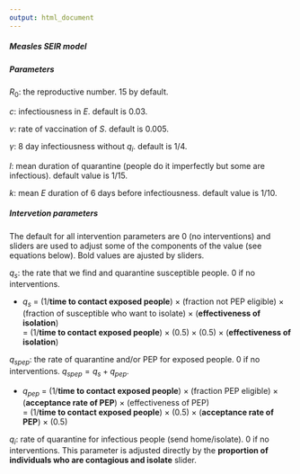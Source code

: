```yaml
---
output: html_document
---
```


##### Measles SEIR model

##### Parameters

$R_0$: the reproductive number. 15 by default.

$c$: infectiousness in $E$. default is 0.03.

$v$: rate of vaccination of $S$. default is 0.005.

$\gamma$: 8 day infectiousness without $q_i$. default is 1/4.

$l$: mean duration of quarantine (people do it imperfectly but some are infectious). default value is 1/15.

$k$: mean $E$ duration of 6 days before infectiousness. default value is 1/10.

##### Intervetion parameters 

The default for all intervention parameters are 0 (no interventions) and sliders are used to adjust some of the components of the value (see equations below). Bold values are ajusted by sliders.

$q_s$: the rate that we find and quarantine susceptible people. 0 if no interventions.

- $q_s$ = (1/**time to contact exposed people**) $\times$ (fraction not PEP eligible) $\times$ (fraction of susceptible who want to isolate) $\times$ (**effectiveness of isolation**) </br>
  = (1/**time to contact exposed people**) $\times$ (0.5) $\times$ (0.5) $\times$ (**effectiveness of isolation**) 

$q_{spep}$: the rate of quarantine and/or PEP for exposed people. 0 if no interventions. $q_{spep}=q_s+q_{pep}$.

- $q_{pep}$ = (1/**time to contact exposed people**) $\times$ (fraction PEP eligible) $\times$ (**acceptance rate of PEP**) $\times$ (effectiveness of PEP) </br>
  = (1/**time to contact exposed people**) $\times$ (0.5) $\times$ (**acceptance rate of PEP**) $\times$ (0.5) 

$q_i$: rate of quarantine for infectious people (send home/isolate). 0 if no interventions. This parameter is adjusted directly by the **proportion of individuals who are contagious and isolate** slider.



  

    
